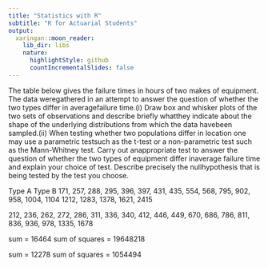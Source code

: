 ```yaml
---
title: "Statistics with R"
subtitle: "R for Actuarial Students"
output:
  xaringan::moon_reader:
    lib_dir: libs
    nature:
      highlightStyle: github
      countIncrementalSlides: false
---
```


The table below gives the failure times in hours of two makes of equipment. The data weregathered  in  an  attempt  to  answer  the  question  of  whether    the  two  types  differ  in  averagefailure time.(i)   Draw  box  and  whisker  plots  of  the  two  sets  of  observations  and  describe  briefly  whatthey  indicate  about  the  shape  of  the  underlying  distributions  from  which  the  data  havebeen sampled.(ii)  When  testing  whether  two  populations  differ  in  location  one  may  use  a  parametric  testsuch as the  t-test or a non-parametric test such as the Mann-Whitney test. Carry out anappropriate test to answer the question of whether the two types of equipment differ inaverage  failure  time  and  explain  your  choice  of  test.  Describe  precisely  the  nullhypothesis that is being tested by the test you choose.


Type A Type B
171, 257, 288, 295, 396,
397, 431, 435, 554, 568,
795, 902, 958, 1004, 1104
1212, 1283, 1378, 1621, 2415

212, 236, 262, 272, 286,
311, 336, 340, 412, 446,
449, 670, 686, 786, 811,
836, 936, 978, 1335, 1678

sum = 16464
sum of squares = 19648218

sum = 12278
sum of squares = 1054494

